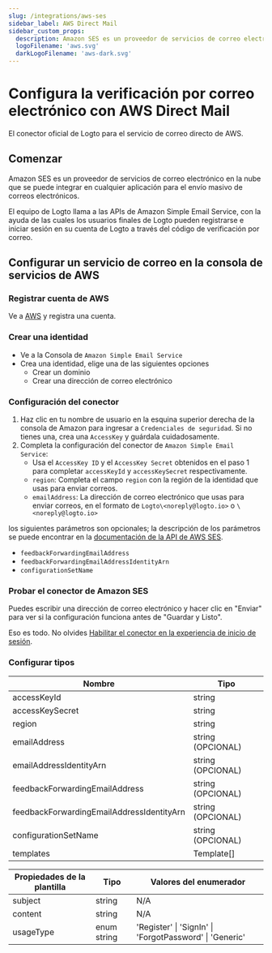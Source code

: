 ```yaml
---
slug: /integrations/aws-ses
sidebar_label: AWS Direct Mail
sidebar_custom_props:
  description: Amazon SES es un proveedor de servicios de correo electrónico en la nube que se puede integrar en cualquier aplicación para el envío masivo de correos electrónicos.
  logoFilename: 'aws.svg'
  darkLogoFilename: 'aws-dark.svg'
---
```



# Configura la verificación por correo electrónico con AWS Direct Mail

El conector oficial de Logto para el servicio de correo directo de AWS.

<GuideTip />

## Comenzar

Amazon SES es un proveedor de servicios de correo electrónico en la nube que se puede integrar en cualquier aplicación para el envío masivo de correos electrónicos.

El equipo de Logto llama a las APIs de Amazon Simple Email Service, con la ayuda de las cuales los usuarios finales de Logto pueden registrarse e iniciar sesión en su cuenta de Logto a través del código de verificación por correo.

## Configurar un servicio de correo en la consola de servicios de AWS

### Registrar cuenta de AWS

Ve a [AWS](https://aws.amazon.com/) y registra una cuenta.

### Crear una identidad

- Ve a la Consola de `Amazon Simple Email Service`
- Crea una identidad, elige una de las siguientes opciones
  - Crear un dominio
  - Crear una dirección de correo electrónico

### Configuración del conector

1. Haz clic en tu nombre de usuario en la esquina superior derecha de la consola de Amazon para ingresar a `Credenciales de seguridad`. Si no tienes una, crea una `AccessKey` y guárdala cuidadosamente.
2. Completa la configuración del conector de `Amazon Simple Email Service`:
   - Usa el `AccessKey ID` y el `AccessKey Secret` obtenidos en el paso 1 para completar `accessKeyId` y `accessKeySecret` respectivamente.
   - `region`: Completa el campo `region` con la región de la identidad que usas para enviar correos.
   - `emailAddress`: La dirección de correo electrónico que usas para enviar correos, en el formato de `Logto\<noreply@logto.io>` o `\<noreply@logto.io>`

los siguientes parámetros son opcionales; la descripción de los parámetros se puede encontrar en la [documentación de la API de AWS SES](https://docs.aws.amazon.com/ses/latest/APIReference-V2/API_SendEmail.html).

- `feedbackForwardingEmailAddress`
- `feedbackForwardingEmailAddressIdentityArn`
- `configurationSetName`

### Probar el conector de Amazon SES

Puedes escribir una dirección de correo electrónico y hacer clic en "Enviar" para ver si la configuración funciona antes de "Guardar y Listo".

Eso es todo. No olvides [Habilitar el conector en la experiencia de inicio de sesión](/connectors/email-connectors/#enable-email-sign-up-or-sign-in).

### Configurar tipos

| Nombre                                    | Tipo              |
| ----------------------------------------- | ----------------- |
| accessKeyId                               | string            |
| accessKeySecret                           | string            |
| region                                    | string            |
| emailAddress                              | string (OPCIONAL) |
| emailAddressIdentityArn                   | string (OPCIONAL) |
| feedbackForwardingEmailAddress            | string (OPCIONAL) |
| feedbackForwardingEmailAddressIdentityArn | string (OPCIONAL) |
| configurationSetName                      | string (OPCIONAL) |
| templates                                 | Template[]        |

| Propiedades de la plantilla | Tipo        | Valores del enumerador                                  |
| --------------------------- | ----------- | ------------------------------------------------------- |
| subject                     | string      | N/A                                                     |
| content                     | string      | N/A                                                     |
| usageType                   | enum string | 'Register' \| 'SignIn' \| 'ForgotPassword' \| 'Generic' |
